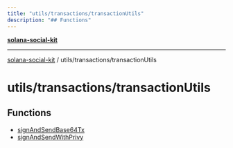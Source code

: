 ```yaml
---
title: "utils/transactions/transactionUtils"
description: "## Functions"
---
```


[**solana-social-kit**](../../../README.mdx)

***

[solana-social-kit](../../../README.mdx) / utils/transactions/transactionUtils

# utils/transactions/transactionUtils

## Functions

- [signAndSendBase64Tx](functions/signAndSendBase64Tx.mdx)
- [signAndSendWithPrivy](functions/signAndSendWithPrivy.mdx)
